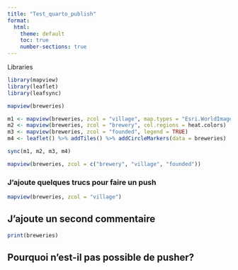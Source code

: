 ```yaml
---
title: "Test_quarto_publish"
format:
  html:
    theme: default
    toc: true
    number-sections: true
---
```


Libraries

```r

library(mapview)
library(leaflet)
library(leafsync)
```

```r

mapview(breweries)
```

```r

m1 <- mapview(breweries, zcol = "village", map.types = "Esri.WorldImagery")
m2 <- mapview(breweries, zcol = "brewery", col.regions = heat.colors)
m3 <- mapview(breweries, zcol = "founded", legend = TRUE)
m4 <- leaflet() %>% addTiles() %>% addCircleMarkers(data = breweries)

sync(m1, m2, m3, m4)
```

```r

mapview(breweries, zcol = c("brewery", "village", "founded"))

```

### J'ajoute quelques trucs pour faire un push

```r

mapview(breweries, zcol = "village")

```

## J'ajoute un second commentaire

```r

print(breweries)
```

## Pourquoi n'est-il pas possible de pusher?
